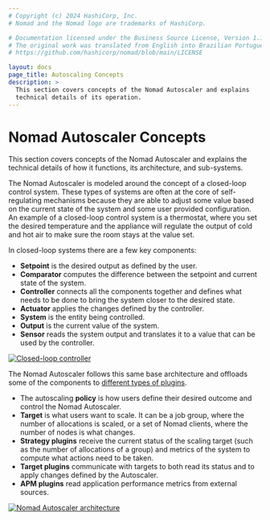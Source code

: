 ```yaml
---
# Copyright (c) 2024 HashiCorp, Inc.
# Nomad and the Nomad logo are trademarks of HashiCorp.

# Documentation licensed under the Business Source License, Version 1.1.
# The original work was translated from English into Brazilian Portuguese.
# https://github.com/hashicorp/nomad/blob/main/LICENSE

layout: docs
page_title: Autoscaling Concepts
description: >
  This section covers concepts of the Nomad Autoscaler and explains
  technical details of its operation.
---
```


# Nomad Autoscaler Concepts

This section covers concepts of the Nomad Autoscaler and explains the technical
details of how it functions, its architecture, and sub-systems.

The Nomad Autoscaler is modeled around the concept of a closed-loop control
system. These types of systems are often at the core of self-regulating
mechanisms because they are able to adjust some value based on the current
state of the system and some user provided configuration. An example of a
closed-loop control system is a thermostat, where you set the desired
temperature and the appliance will regulate the output of cold and hot air to
make sure the room stays at the value set.

In closed-loop systems there are a few key components:

* **Setpoint** is the desired output as defined by the user.
* **Comparator** computes the difference between the setpoint and current
  state of the system.
* **Controller** connects all the components together and defines what
  needs to be done to bring the system closer to the desired state.
* **Actuator** applies the changes defined by the controller.
* **System** is the entity being controlled.
* **Output** is the current value of the system.
* **Sensor** reads the system output and translates it to a value that can be
  used by the controller.

[![Closed-loop controller](/img/autoscaling/control-loop.png)](/img/autoscaling/control-loop.png)

The Nomad Autoscaler follows this same base architecture and offloads some of
the components to [different types of plugins](/nomad/tools/autoscaling/concepts/plugins).

* The autoscaling **policy** is how users define their desired outcome and
  control the Nomad Autoscaler.
* **Target** is what users want to scale. It can be a job group, where the
  number of allocations is scaled, or a set of Nomad clients, where the number
  of nodes is what changes.
* **Strategy plugins** receive the current status of the scaling target (such
  as the number of allocations of a group) and metrics of the system to compute
  what actions need to be taken.
* **Target plugins** communicate with targets to both read its status and to
  apply changes defined by the Autoscaler.
* **APM plugins** read application performance metrics from external sources.

[![Nomad Autoscaler architecture](/img/autoscaling/autoscaler-arch.png)](/img/autoscaling/autoscaler-arch.png)
